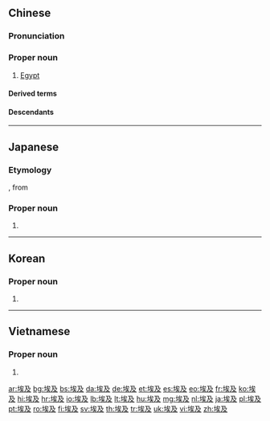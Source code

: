 ==Chinese==
{{zh-forms|gloss=-}}

===Pronunciation===
{{zh-pron
|m=Āijí
|c=oi1 kap6,aai1 kap6
|h=pfs=Âi-khi̍p
|mn=Ai-ki̍p
|cat=pn
}}

===Proper noun===
{{zh-proper noun}}

# [[Egypt]]

====Derived terms====
{{zh-der|埃及人|埃及眼鏡蛇|出埃及記|古埃及文字|古埃及文明|埃及曆|埃及阿拉伯共和國|古埃及}}

====Descendants====
{{CJKV|||^애굽|Ai Cập}}

{{zh-cat|Countries}}

----

==Japanese==
{{ja-kanjitab|yomi=irr|え|じぷと|sort=えじぷと}}

===Etymology===
{{ateji|c2=y|sort=えじぷと}}, from {{der|ja|zh|埃及|sort=えじぷと}}

===Proper noun===
{{ja-pos|エジプト|proper}}

# {{rare spelling of|エジプト|lang=ja|sort=えじぷと}}

----

==Korean==
{{ko-hanjatab}}

===Proper noun===
{{ko-proper noun|hj|hangeul=애굽|rv=Aegup|hidx=ㅇ}}

# {{hanja form of|애굽|Egypt}}

----

==Vietnamese==
{{vi-hantutab}}

===Proper noun===
{{vi-hantu}}

# {{han tu form of|Ai Cập|Egypt}}

[[ar:埃及]]
[[bg:埃及]]
[[bs:埃及]]
[[da:埃及]]
[[de:埃及]]
[[et:埃及]]
[[es:埃及]]
[[eo:埃及]]
[[fr:埃及]]
[[ko:埃及]]
[[hi:埃及]]
[[hr:埃及]]
[[io:埃及]]
[[lb:埃及]]
[[lt:埃及]]
[[hu:埃及]]
[[mg:埃及]]
[[nl:埃及]]
[[ja:埃及]]
[[pl:埃及]]
[[pt:埃及]]
[[ro:埃及]]
[[fi:埃及]]
[[sv:埃及]]
[[th:埃及]]
[[tr:埃及]]
[[uk:埃及]]
[[vi:埃及]]
[[zh:埃及]]